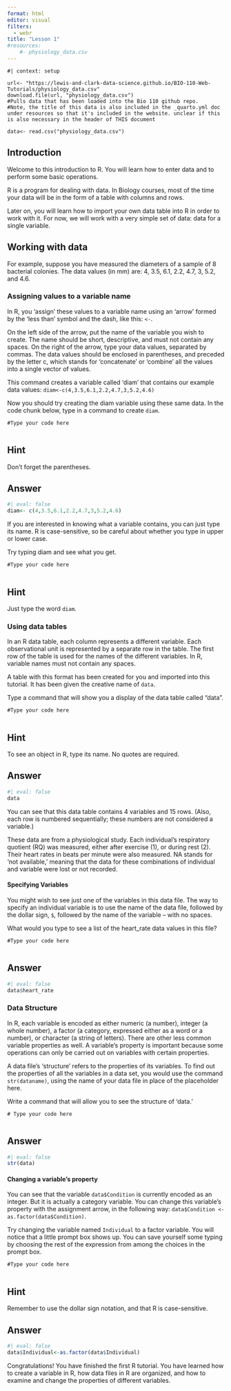 ```yaml
---
format: html
editor: visual
filters: 
  - webr
title: "Lesson 1"
#resources: 
    #- physiology_data.csv
---
```


```webr-r
#| context: setup

url<- "https://lewis-and-clark-data-science.github.io/BIO-110-Web-Tutorials/physiology_data.csv"
download.file(url, "physiology_data.csv")
#Pulls data that has been loaded into the Bio 110 github repo. 
#Note, the title of this data is also included in the _quarto.yml doc under resources so that it's included in the website. unclear if this is also necessary in the header of THIS document

data<- read.csv("physiology_data.csv")

```

## Introduction

Welcome to this introduction to R. You will learn how to enter data and to perform some basic operations. 

R is a program for dealing with data. In Biology courses, most of the time your data will be in the form of a table with columns and rows.

Later on, you will learn how to import your own data table into R in order to work with it. For now, we will work with a very simple set of data: data for a single variable.

## Working with data

For example, suppose you have measured the diameters of a sample of 8 bacterial colonies. The data values (in mm) are: 4, 3.5, 6.1, 2.2, 4.7, 3, 5.2, and 4.6.

### Assigning values to a variable name

In R, you 'assign' these values to a variable name using an 'arrow' formed by the 'less than' symbol and the dash, like this: `<-`. 

On the left side of the arrow, put the name of the variable you wish to create. The name should be short, descriptive, and must not contain any spaces. On the right of the arrow, type your data values, separated by commas. The data values should be enclosed in parentheses, and preceded by the letter c, which stands for 'concatenate' or 'combine' all the values into a single vector of values. 

This command creates a variable called 'diam' that contains our example data values: `diam<-c(4,3.5,6.1,2.2,4.7,3,5.2,4.6)`

Now you should try creating the diam variable using these same data. In the code chunk below, type in a command to create `diam`. 

```webr-r
#Type your code here


```

::: {.callout-tip collapse="true" icon="false"}
## Hint

Don't forget the parentheses.

:::

::: {.callout-note collapse="true" icon="false"}
## Answer

```r
#| eval: false
diam<- c(4,3.5,6.1,2.2,4.7,3,5.2,4.6)
```

:::

If you are interested in knowing what a variable contains, you can just type its name. R is case-sensitive, so be careful about whether you type in upper or lower case.

Try typing diam and see what you get.

```webr-r
#Type your code here


```

::: {.callout-tip collapse="true" icon="false"}
## Hint

Just type the word `diam`. 
:::

### Using data tables

In an R data table, each column represents a different variable. Each observational unit is represented by a separate row in the table. The first row of the table is used for the names of the different variables. In R, variable names must not contain any spaces.

A table with this format has been created for you and imported into this tutorial. It has been given the creative name of `data`.

Type a command that will show you a display of the data table called "data".

```webr-r
#Type your code here


```

::: {.callout-tip collapse="true" icon="false"}
## Hint

To see an object in R, type its name. No quotes are required.
:::

::: {.callout-note collapse="true" icon="false"}
## Answer

```r
#| eval: false
data
```
:::

You can see that this data table contains 4 variables and 15 rows. (Also, each row is numbered sequentially; these numbers are not considered a variable.) 

These data are from a physiological study. Each individual's respiratory quotient (RQ) was measured, either after exercise (1), or during rest (2). Their heart rates in beats per minute were also measured. NA stands for 'not available,' meaning that the data for these combinations of individual and variable were lost or not recorded.

#### Specifying Variables

You might wish to see just one of the variables in this data file. The way to specify an individual variable is to use the name of the data file, followed by the dollar sign, `$`, followed by the name of the variable -- with no spaces.

What would you type to see a list of the heart_rate data values in this file?

```webr-r
#Type your code here


```

::: {.callout-note collapse="true" icon="false"}
## Answer

```r
#| eval: false
data$heart_rate
```
:::

### Data Structure

In R, each variable is encoded as either numeric (a number), integer (a whole number), a factor (a category, expressed either as a word or a number), or character (a string of letters). There are other less common variable properties as well. A variable's property is important because some operations can only be carried out on variables with certain properties.

A data file's 'structure' refers to the properties of its variables. To find out the properties of all the variables in a data set, you would use the command `str(dataname)`, using the name of your data file in place of the placeholder here.

Write a command that will allow you to see the structure of 'data.'

```webr-r
# Type your code here


```

::: {.callout-note collapse="true" icon="false"}
## Answer

```r
#| eval: false
str(data)
```
:::

#### Changing a variable's property

You can see that the variable `data$Condition` is currently encoded as an integer. But it is actually a category variable. You can change this variable's property with the assignment arrow, in the following way: `data$Condition <-as.factor(data$Condition)`.

Try changing the variable named `Individual` to a factor variable. You will notice that a little prompt box shows up. You can save yourself some typing by choosing the rest of the expression from among the choices in the prompt box.

```webr-r
#Type your code here


```

::: {.callout-tip collapse="true" icon="false"}
## Hint

Remember to use the dollar sign notation, and that R is case-sensitive.

:::

::: {.callout-note collapse="true" icon="false"}
## Answer

```r
#| eval: false
data$Individual<-as.factor(data$Individual)
```
:::


Congratulations! You have finished the first R tutorial. You have learned how to create a variable in R, how data files in R are organized, and how to examine and change the properties of different variables.
